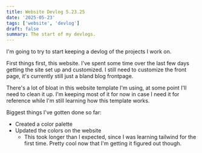 ```yaml
---
title: Website Devlog 5.23.25
date: '2025-05-23'
tags: ['website', 'devlog']
draft: false
summary: The start of my devlogs.
---
```


I'm going to try to start keeping a devlog of the projects I work on.

First things first, this website. I've spent some time over the last few days getting the site set up and customized.
I still need to customize the front page, it's currently still just a bland blog frontpage.

There's a lot of bloat in this website template I'm using, at some point I'll need to clean it up. I'm keeping most of it for now
in case I need it for reference while I'm still learning how this template works.

Biggest things I've gotten done so far:

- Created a color palette
- Updated the colors on the website
    - This took longer than I expected, since I was learning tailwind for the first time. Pretty cool now that I'm getting it figured out though.
